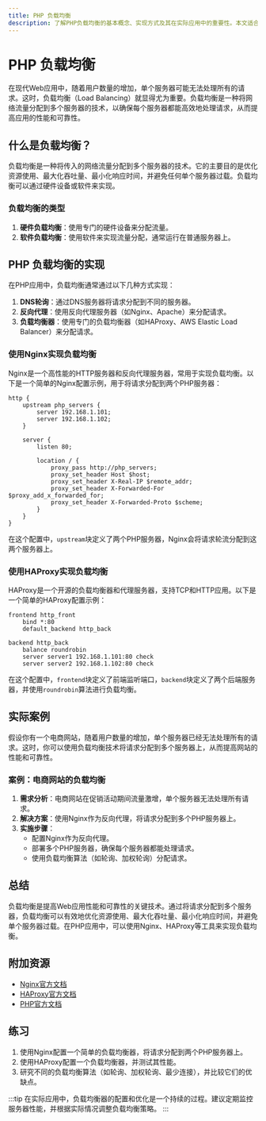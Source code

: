 ```yaml
---
title: PHP 负载均衡
description: 了解PHP负载均衡的基本概念、实现方式及其在实际应用中的重要性。本文适合初学者，包含代码示例和实际案例。
---
```


# PHP 负载均衡

在现代Web应用中，随着用户数量的增加，单个服务器可能无法处理所有的请求。这时，负载均衡（Load Balancing）就显得尤为重要。负载均衡是一种将网络流量分配到多个服务器的技术，以确保每个服务器都能高效地处理请求，从而提高应用的性能和可靠性。

## 什么是负载均衡？

负载均衡是一种将传入的网络流量分配到多个服务器的技术。它的主要目的是优化资源使用、最大化吞吐量、最小化响应时间，并避免任何单个服务器过载。负载均衡可以通过硬件设备或软件来实现。

### 负载均衡的类型

1. **硬件负载均衡**：使用专门的硬件设备来分配流量。
2. **软件负载均衡**：使用软件来实现流量分配，通常运行在普通服务器上。

## PHP 负载均衡的实现

在PHP应用中，负载均衡通常通过以下几种方式实现：

1. **DNS轮询**：通过DNS服务器将请求分配到不同的服务器。
2. **反向代理**：使用反向代理服务器（如Nginx、Apache）来分配请求。
3. **负载均衡器**：使用专门的负载均衡器（如HAProxy、AWS Elastic Load Balancer）来分配请求。

### 使用Nginx实现负载均衡

Nginx是一个高性能的HTTP服务器和反向代理服务器，常用于实现负载均衡。以下是一个简单的Nginx配置示例，用于将请求分配到两个PHP服务器：

```nginx
http {
    upstream php_servers {
        server 192.168.1.101;
        server 192.168.1.102;
    }

    server {
        listen 80;

        location / {
            proxy_pass http://php_servers;
            proxy_set_header Host $host;
            proxy_set_header X-Real-IP $remote_addr;
            proxy_set_header X-Forwarded-For $proxy_add_x_forwarded_for;
            proxy_set_header X-Forwarded-Proto $scheme;
        }
    }
}
```

在这个配置中，`upstream`块定义了两个PHP服务器，Nginx会将请求轮流分配到这两个服务器上。

### 使用HAProxy实现负载均衡

HAProxy是一个开源的负载均衡器和代理服务器，支持TCP和HTTP应用。以下是一个简单的HAProxy配置示例：

```haproxy
frontend http_front
    bind *:80
    default_backend http_back

backend http_back
    balance roundrobin
    server server1 192.168.1.101:80 check
    server server2 192.168.1.102:80 check
```

在这个配置中，`frontend`块定义了前端监听端口，`backend`块定义了两个后端服务器，并使用`roundrobin`算法进行负载均衡。

## 实际案例

假设你有一个电商网站，随着用户数量的增加，单个服务器已经无法处理所有的请求。这时，你可以使用负载均衡技术将请求分配到多个服务器上，从而提高网站的性能和可靠性。

### 案例：电商网站的负载均衡

1. **需求分析**：电商网站在促销活动期间流量激增，单个服务器无法处理所有请求。
2. **解决方案**：使用Nginx作为反向代理，将请求分配到多个PHP服务器上。
3. **实施步骤**：
   - 配置Nginx作为反向代理。
   - 部署多个PHP服务器，确保每个服务器都能处理请求。
   - 使用负载均衡算法（如轮询、加权轮询）分配请求。

## 总结

负载均衡是提高Web应用性能和可靠性的关键技术。通过将请求分配到多个服务器，负载均衡可以有效地优化资源使用、最大化吞吐量、最小化响应时间，并避免单个服务器过载。在PHP应用中，可以使用Nginx、HAProxy等工具来实现负载均衡。

## 附加资源

- [Nginx官方文档](https://nginx.org/en/docs/)
- [HAProxy官方文档](https://www.haproxy.org/)
- [PHP官方文档](https://www.php.net/manual/en/)

## 练习

1. 使用Nginx配置一个简单的负载均衡器，将请求分配到两个PHP服务器上。
2. 使用HAProxy配置一个负载均衡器，并测试其性能。
3. 研究不同的负载均衡算法（如轮询、加权轮询、最少连接），并比较它们的优缺点。

:::tip
在实际应用中，负载均衡器的配置和优化是一个持续的过程。建议定期监控服务器性能，并根据实际情况调整负载均衡策略。
:::